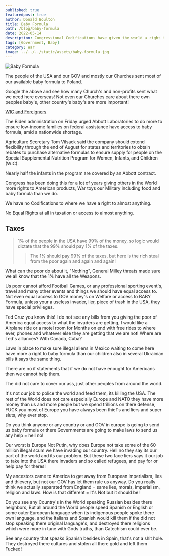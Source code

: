 ```yaml
---
published: true
featuredpost: true
author: Donald Boulton
title: Baby Formula
path: /blog/baby-formula
date: 2022-05-14
description: Congressional Codifications have given the world a right to our Baby Formula and food where there is no codifications for USA citizens to have a right to USA goods and services.
tags: [Government, Baby]
category: War
image: ../../../static/assets/baby-formula.jpg
---
```


![Baby Formula](../../../static/assets/baby-formula.jpg)

The people of the USA and our GOV and mostly our Churches sent most of our available baby formula to Poland.

Google the above and see how many Church's and non-profits sent what we need here overseas! Not even our Churches care about there own peoples baby's, other country's baby's are more important!

[WIC and Foreigners](https://www.wsj.com/articles/who-made-the-baby-formula-shortage-biden-administration-abbott-tariffs-nestle-11652480538)

The Biden administration on Friday urged Abbott Laboratories to do more to ensure low-income families on federal assistance have access to baby formula, amid a nationwide shortage. 

Agriculture Secretary Tom Vilsack said the company should extend flexibility through the end of August for states and territories to obtain rebates to purchase alternative formulas to ensure supply for people on the Special Supplemental Nutrition Program for Women, Infants, and Children (WIC). 

Nearly half the infants in the program are covered by an Abbott contract.

Congress has been doing this for a lot of years giving others in the World more rights to American products, War toys our Military including food and baby formula than we do.

We have no Codifications to where we have a right to almost anything.

No Equal Rights at all in taxation or access to almost anything. 

## Taxes

> 1% of the people in the USA have 99% of the money, so logic would dictate that the 99% should pay 1% of the taxes. 
>
> > The 1% should pay 99% of the taxes, but here is the rich steal from the poor again and again and again!

What can the poor do about it, "Nothing", General Milley threats made sure we all know that the 1% have all the Weapons.

Us poor cannot afford Football Games, or any professional sporting event's, travel and many other events and things we should have equal access to. Not even equal access to GOV money's on Welfare or access to BABY Formula, unless your a useless invader, lier, piece of trash in the USA, they have special privileges.

Ted Cruz you know this! I do not see any bills from you giving the poor of America equal access to what the invaders are getting, I would like a Airplane ride or a motel room for Months on end with free rides to where ever, phones and whatever else they are getting that we are not! Where are Ted's alliances? With Canada, Cuba?

Laws in place to make sure illegal aliens in Mexico waiting to come here have more a right to baby formula than our children also in several Ukrainian bills it says the same thing. 

There are no if statements that if we do not have enought for Americans then we cannot help them.

The did not care to cover our ass, just other peoples from around the world.

It's not our job to police the world and feed them, its killing the USA. The rest of the World does not care especially Europe and NATO they have more money than us and more people but we spend trillions on there defense, FUCK you most of Europe you have always been thief's and liers and super sluts, why ever stop.

Do you think anyone or any country or and GOV in europe is going to send us baby formula or there Governments are going to make laws to send us any help = hell no!

Our worst is Europe Not Putin, why does Europe not take some of the 60 million illegal scum we have invading our country. Hell no they say its our part of the world and its our problem. But these two face liers says it our job to take into the USA there invaders and so called refugees, and pay for or help pay for theres!

My ancestors came to America to get away from European imperialism, lies and thievery, but not our GOV has let them rule us anyway. Do you really think we actually separated from England = same lies, morals, imperialism, religion and laws. How is that different = It's Not but it should be!

Do you see any Country's in the World speaking Russian besides there neighbors, But all around the World people speed Spanish or English or some outer European language when its indigenous people spoke there own language, and the Italians and Spanish would kill them if the did not stop speaking there original language's, and destroyed there religions which were more in tune with Gods truths, than Catechism could ever be.

See any country that speaks Spanish besides in Spain, that's not a shit hole. They destroyed there cultures and stolen all there gold and left them Fucked!